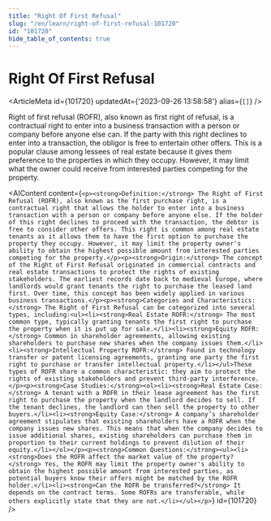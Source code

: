 ```yaml
---
title: "Right Of First Refusal"
slug: "/en/learn/right-of-first-refusal-101720"
id: "101720"
hide_table_of_contents: true
---
```



# Right Of First Refusal

<ArticleMeta id={101720} updatedAt={'2023-09-26 13:58:58'} alias={`[]`} />
<div className='border-solid border-b border-t-0 my-4 border-[var(--ifm-color-gray-300)]' />

Right of first refusal (ROFR), also known as first right of refusal, is a contractual right to enter into a business transaction with a person or company before anyone else can. If the party with this right declines to enter into a transaction, the obligor is free to entertain other offers. This is a popular clause among lessees of real estate because it gives them preference to the properties in which they occupy. However, it may limit what the owner could receive from interested parties competing for the property.

<AIContent content={`<p><strong>Definition:</strong> The Right of First Refusal (ROFR), also known as the first purchase right, is a contractual right that allows the holder to enter into a business transaction with a person or company before anyone else. If the holder of this right declines to proceed with the transaction, the debtor is free to consider other offers. This right is common among real estate tenants as it allows them to have the first option to purchase the property they occupy. However, it may limit the property owner's ability to obtain the highest possible amount from interested parties competing for the property.</p><p><strong>Origin:</strong> The concept of the Right of First Refusal originated in commercial contracts and real estate transactions to protect the rights of existing stakeholders. The earliest records date back to medieval Europe, where landlords would grant tenants the right to purchase the leased land first. Over time, this concept has been widely applied in various business transactions.</p><p><strong>Categories and Characteristics:</strong> The Right of First Refusal can be categorized into several types, including:<ul><li><strong>Real Estate ROFR:</strong> The most common type, typically granting tenants the first right to purchase the property when it is put up for sale.</li><li><strong>Equity ROFR:</strong> Common in shareholder agreements, allowing existing shareholders to purchase new shares when the company issues them.</li><li><strong>Intellectual Property ROFR:</strong> Found in technology transfer or patent licensing agreements, granting one party the first right to purchase or transfer intellectual property.</li></ul>These types of ROFR share a common characteristic: they aim to protect the rights of existing stakeholders and prevent third-party interference.</p><p><strong>Case Studies:</strong><ol><li><strong>Real Estate Case:</strong> A tenant with a ROFR in their lease agreement has the first right to purchase the property when the landlord decides to sell. If the tenant declines, the landlord can then sell the property to other buyers.</li><li><strong>Equity Case:</strong> A company’s shareholder agreement stipulates that existing shareholders have a ROFR when the company issues new shares. This means that when the company decides to issue additional shares, existing shareholders can purchase them in proportion to their current holdings to prevent dilution of their equity.</li></ol></p><p><strong>Common Questions:</strong><ul><li><strong>Does the ROFR affect the market value of the property?</strong> Yes, the ROFR may limit the property owner's ability to obtain the highest possible amount from interested parties, as potential buyers know their offers might be matched by the ROFR holder.</li><li><strong>Can the ROFR be transferred?</strong> It depends on the contract terms. Some ROFRs are transferable, while others explicitly state that they are not.</li></ul></p>`} id={101720} />
